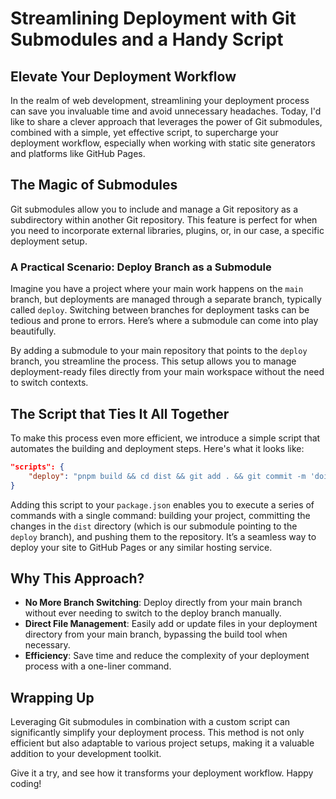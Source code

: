 # Streamlining Deployment with Git Submodules and a Handy Script

## Elevate Your Deployment Workflow

In the realm of web development, streamlining your deployment process can save you invaluable time and avoid unnecessary headaches. Today, I'd like to share a clever approach that leverages the power of Git submodules, combined with a simple, yet effective script, to supercharge your deployment workflow, especially when working with static site generators and platforms like GitHub Pages.

## The Magic of Submodules

Git submodules allow you to include and manage a Git repository as a subdirectory within another Git repository. This feature is perfect for when you need to incorporate external libraries, plugins, or, in our case, a specific deployment setup.

### A Practical Scenario: Deploy Branch as a Submodule

Imagine you have a project where your main work happens on the `main` branch, but deployments are managed through a separate branch, typically called `deploy`. Switching between branches for deployment tasks can be tedious and prone to errors. Here’s where a submodule can come into play beautifully.

By adding a submodule to your main repository that points to the `deploy` branch, you streamline the process. This setup allows you to manage deployment-ready files directly from your main workspace without the need to switch contexts.

## The Script that Ties It All Together

To make this process even more efficient, we introduce a simple script that automates the building and deployment steps. Here's what it looks like:

```json
"scripts": {
    "deploy": "pnpm build && cd dist && git add . && git commit -m 'doing a deploy' && git push"
}
```

Adding this script to your `package.json` enables you to execute a series of commands with a single command: building your project, committing the changes in the `dist` directory (which is our submodule pointing to the `deploy` branch), and pushing them to the repository. It’s a seamless way to deploy your site to GitHub Pages or any similar hosting service.

## Why This Approach?

- **No More Branch Switching**: Deploy directly from your main branch without ever needing to switch to the deploy branch manually.
- **Direct File Management**: Easily add or update files in your deployment directory from your main branch, bypassing the build tool when necessary.
- **Efficiency**: Save time and reduce the complexity of your deployment process with a one-liner command.

## Wrapping Up

Leveraging Git submodules in combination with a custom script can significantly simplify your deployment process. This method is not only efficient but also adaptable to various project setups, making it a valuable addition to your development toolkit.

Give it a try, and see how it transforms your deployment workflow. Happy coding!
